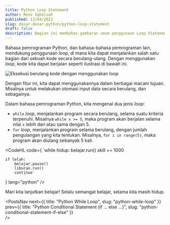 ```yaml
---
title: Python Loop Statement
author: Reno Iqbalsah
published: 13/04/2023
slug: dasar-dasar-python/python-loop-statement
draft: false
description: Bagian ini membahas gambaran umum penggunaan Loop Statement dalam Python, bagaimana kita dapat menjalankan salah satu bagian dalam kode kita secara berulang-ulang.
---
```



Bahasa pemrograman Python, dan bahasa-bahasa pemrograman lain, mendukung penggunaan _loop_, di mana kita dapat menjalankan salah satu bagian dari
sebuah kode secara berulang-ulang. Dengan menggunakan _loop_, kode kita dapat berjalan seperti ilustrasi di bawah ini.

<Image src={Loop} class="in-article-img" alt="Eksekusi berulang kode dengan menggunakan loop"/>

Dengan fitur ini, kita dapat menggunakannya dalam berbagai macam tujuan. Misalnya untuk melakukan otomasi input data secara berulang, dan sebagainya.

Dalam bahasa pemrograman Python, kita mengenal dua jenis _loop_:
- `while` _loop_, menjalankan program secara berulang, selama suatu kriteria terpenuhi. Misalnya `while x >= 5`, maka program akan berjalan selama nilai `x`
lebih dari atau sama dengan 5.
- `for` _loop_, menjalankan program selama berulang, dengan jumlah pengulangan yang kita tentukan. Misalnya, `for i in range(5)`, maka program akan diulang sebanyak 5 kali.

<CodeHL
code={
`while hidup:
    belajar.run()
    skill += 1000
    
    if lelah:
        belajar.pause()
        liburan.run()
        continue`
}
lang="python"
/>

Mari kita lanjutkan belajar! Selalu semangat belajar, selama kita masih hidup.

<PostsNav
  next={{
    title: "Python While Loop",
    slug: "python-while-loop"
  }}
  prev={{
    title: "Python Conditional Statement (if ... else ...)",
    slug: "python-conditional-statement-if-else"
  }}  
/>
